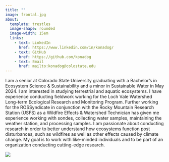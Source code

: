 ```yaml
---
title: ""
image: frontal.jpg
about: 
  template: trestles
  image-shape: rounded
  image-width: 15em
  links:
    - text: LinkedIn
      href: https://www.linkedin.com/in/konadog/
    - text: GitHub
      href: https://github.com/konadog
    - text: Email
      href: mailto:konadog@colostate.edu
---
```


I am a senior at Colorado State University graduating with a Bachelor's in Ecosystem Science & Sustainability and a minor in Sustainable Water in May 2024. I am interested in studying terrestrial and aquatic ecosystems. I have experience conducting fieldwork working for the Loch Vale Watershed Long-term Ecological Research and Monitoring Program. Further working for the ROSSyndicate in conjunction with the Rocky Mountain Research Station (USFS) as a Wildfire Effects & Watershed Technician has given me experience working with sondes, collecting water samples, maintaining the weather station, and processing samples. I am passionate about conducting research in order to better understand how ecosystems function post disturbances, such as wildfires as well as other effects caused by climate change. My goal is to work with like-minded individuals and to be part of an organization conducting cutting-edge research.

![](frontal.jpg)

